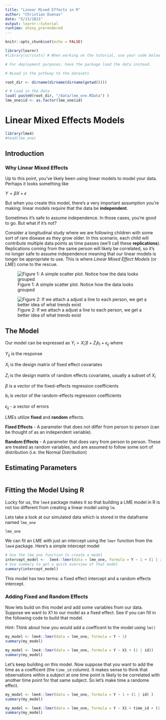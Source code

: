 ```yaml
---
title: "Linear Mixed Effects in R"
author: "Christian Duenas"
date: "5/13/2021"
output: learnr::tutorial
runtime: shiny_prerendered
---
```


```r
knitr::opts_chunk$set(echo = FALSE)

library(learnr)
#library(ucrstats) # When working on the tutorial, use your code below and comment this entire line.

# For deployment purposes, have the package load the data instead. 

# #Load in the psthway to the datasets

root_dir <- dirname(dirname(dirname(getwd())))

# # Load in the data 
load( paste0(root_dir, "/data/lme_one.RData") )
lme_one$id <- as.factor(lme_one$id)
```

# Linear Mixed Effects Models 

```r
library(lme4)
#head(lme_one)
```

## Introduction 

### Why Linear Mixed Effects

Up to this point, you've likely been using linear models to model your data. Perhaps it looks something like 

$Y = \beta X + \epsilon$

But when you create this model, there's a very important assumption you're making: linear models require that the data be **independent**. 

Sometimes it's safe to assume independence. In those cases, you're good to go. But what if it's not? 

Consider a longitudinal study where we are following children with some sort of rare disease as they grow older. In this scenario, each child will contribute multiple data points as time passes (we'll call these **replications**). Replications coming from the same person will likely be correlated, so it's no longer safe to assume independence meaning that our linear models is longer be appropriate to use. This is where *Linear Mixed Effect Models* (or *LME*) come to the rescue.

![Figure 1: A simple scatter plot. Notice how the data looks grouped](images/ex.PNG)

![Figure 2: If we attach a adjust a line to each person, we get a better idea of what trends exist](images/ex1.PNG)

## The Model

Our model can be expressed as $Y_{i} = X_{i}'\beta + Z_{i}b_i + \epsilon_{ij}$ where

$Y_{ij}$ is the response

$X_{i}$ is the design matrix of fixed effect covariates

$Z_{i}$ is the design matrix of random effects covariates, usually a subset of $X_i$

$\beta$ is a vector of the fixed-effects regression coefficients

$b_i$ is vector of the random-effects regression coefficients

$\epsilon_{ij}$ - a vector of errors

LMEs utilize **fixed** and **random** effects.

**Fixed Effects** - A parameter that does not differ from person to person (can be thought of as an independent variable).

**Random Effects** - A parameter that does vary from person to person. These are treated as random variables, and are assumed to follow some sort of distribution (i.e. the Normal Distribution)


## Estimating Parameters

```r

```


## Fitting the Model Using R

Lucky for us, the `lme4` package makes it so that building a LME model in R is not too different from creating a linear model using `lm`.

Lets take a look at our simulated data which is stored in the dataframe named `lme_one`


```r
lme_one
```

We can fit an LME with just an intercept using the `lmer` function from the `lme4` package. Here's a simple intercept model

```r
# Use the lme_one function to create a model
intercept_model <-  lme4::lmer(data = lme_one, formula = Y ~ 1 + (1 | id))
# Use summary to get a quick overview of that model
summary(intercept_model)
```

This model has two terms: a fixed effect intercept and a random effects intercept.

### Adding Fixed and Random Effects

Now lets build on this model and add some variables from our data. Suppose we want to X1 to our model as a fixed effect. See if you can fill in the following code to build that model.

Hint: Think about how you would add a coefficent to the model using `lm()`


```r
my_model <- lme4::lmer(data = lme_one, formula = Y ~ 1)
summary(my_model)
```

```r
my_model <- lme4::lmer(data = lme_one, formula = Y ~ X1 + (1 | id))
summary(my_model)
```

Let's keep building on this model. Now suppose that you want to add the time as a coefficent (the `time_id` column). It makes sense to think that observations within a subject at one time point is likely to be correlated with another time point for that same subject. So let's make time a randome effect. 

```r
my_model <- lme4::lmer(data = lme_one, formula = Y ~ 1 + (1 | id) )
summary(my_model)
```

```r
my_model <- lme4::lmer(data = lme_one, formula = Y ~ X1 + time_id + (1 + time_id | id)  )
summary(my_model)
```





